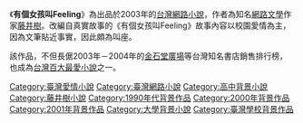 《'''有個女孩叫Feeling'''》為出品於2003年的[[台灣|台灣]][[網路小說|網路小說]]，作者為知名[[網路文學|網路文學]]作家[[藤井樹|藤井樹]]。改編自真實故事的《有個女孩叫Feeling》故事內容以校園愛情為主，因為文筆貼近事實，因此頗為叫座。

該作品，不但長倨2003年－2004年的[[金石堂廣場|金石堂廣場]]等台灣知名書店銷售排行榜，也成為[[2004年台灣最愛一百小說大選|台灣百大最愛小說]]之一。

{{Chinese literature-stub}}

[[Category:臺灣愛情小說|Category:臺灣愛情小說]]
[[Category:臺灣網路小說|Category:臺灣網路小說]]
[[Category:高中背景小說|Category:高中背景小說]]
[[Category:藤井樹小說|Category:藤井樹小說]]
[[Category:1990年代背景作品|Category:1990年代背景作品]]
[[Category:2000年背景作品|Category:2000年背景作品]]
[[Category:2001年背景作品|Category:2001年背景作品]]
[[Category:大學背景小說|Category:大學背景小說]]
[[Category:臺灣學校背景作品|Category:臺灣學校背景作品]]